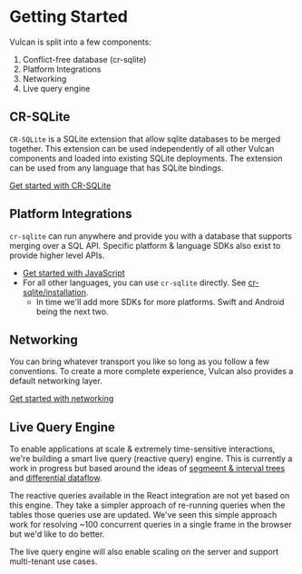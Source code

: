 # Getting Started

Vulcan is split into a few components:

1. Conflict-free database (cr-sqlite)
2. Platform Integrations
3. Networking
4. Live query engine

## CR-SQLite

`CR-SQLite` is a SQLite extension that allow sqlite databases to be merged together. This extension can be used independently of all other Vulcan components and loaded into existing SQLite deployments. The extension can be used from any language that has SQLite bindings.

[Get started with CR-SQLite](./cr-sqlite/intro)

## Platform Integrations

`cr-sqlite` can run anywhere and provide you with a database that supports merging over a SQL API. Specific platform & language SDKs also exist to provide higher level APIs.

- [Get started with JavaScript](./js/wasm)
- For all other languages, you can use `cr-sqlite` directly. See [cr-sqlite/installation](/cr-sqlite/installation).
  - In time we'll add more SDKs for more platforms. Swift and Android being the next two.

## Networking

You can bring whatever transport you like so long as you follow a few conventions. To create a more complete experience, Vulcan also provides a default networking layer.

[Get started with networking](./networking/background)

## Live Query Engine

To enable applications at scale & extremely time-sensitive interactions, we're building a smart live query (reactive query) engine. This is currently a work in progress but based around the ideas of [segmeent & interval trees](https://stackoverflow.com/questions/17466218/what-are-the-differences-between-segment-trees-interval-trees-binary-indexed-t) and [differential dataflow](https://github.com/TimelyDataflow/differential-dataflow).

The reactive queries available in the React integration are not yet based on this engine. They take a simpler approach of re-running queries when the tables those queries use are updated. We've seen this simple approach work for resolving ~100 concurrent queries in a single frame in the browser but we'd like to do better.

The live query engine will also enable scaling on the server and support multi-tenant use cases.

